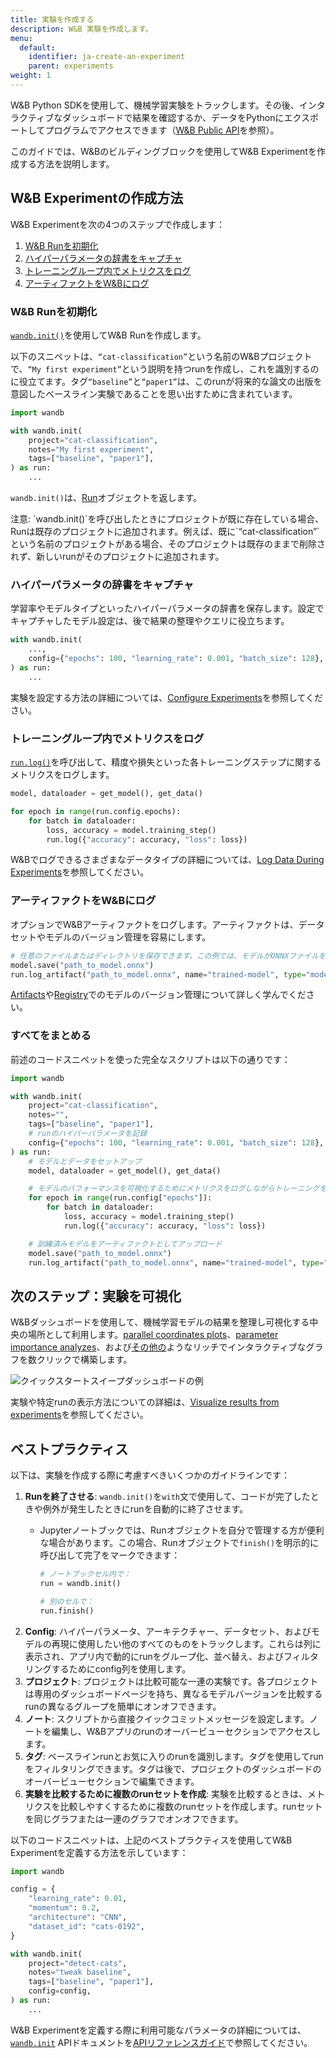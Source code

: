 ```yaml
---
title: 実験を作成する
description: W&B 実験を作成します。
menu:
  default:
    identifier: ja-create-an-experiment
    parent: experiments
weight: 1
---
```


W&B Python SDKを使用して、機械学習実験をトラックします。その後、インタラクティブなダッシュボードで結果を確認するか、データをPythonにエクスポートしてプログラムでアクセスできます（[W&B Public API](/ja/ref/python/public-api/)を参照）。

このガイドでは、W&Bのビルディングブロックを使用してW&B Experimentを作成する方法を説明します。

## W&B Experimentの作成方法

W&B Experimentを次の4つのステップで作成します：

1. [W&B Runを初期化](#initialize-a-wb-run)
2. [ハイパーパラメータの辞書をキャプチャ](#capture-a-dictionary-of-hyperparameters)
3. [トレーニングループ内でメトリクスをログ](#log-metrics-inside-your-training-loop)
4. [アーティファクトをW&Bにログ](#log-an-artifact-to-wb)

### W&B Runを初期化
[`wandb.init()`](/ja/ref/python/init)を使用してW&B Runを作成します。

以下のスニペットは、`“cat-classification”`という名前のW&Bプロジェクトで、`“My first experiment”`という説明を持つrunを作成し、これを識別するのに役立てます。タグ`“baseline”`と`“paper1”`は、このrunが将来的な論文の出版を意図したベースライン実験であることを思い出すために含まれています。

```python
import wandb

with wandb.init(
    project="cat-classification",
    notes="My first experiment",
    tags=["baseline", "paper1"],
) as run:
    ...
```

`wandb.init()`は、[Run](/ja/ref/python/run)オブジェクトを返します。

<Note>
注意: `wandb.init()`を呼び出したときにプロジェクトが既に存在している場合、Runは既存のプロジェクトに追加されます。例えば、既に`“cat-classification”`という名前のプロジェクトがある場合、そのプロジェクトは既存のままで削除されず、新しいrunがそのプロジェクトに追加されます。
</Note>

### ハイパーパラメータの辞書をキャプチャ
学習率やモデルタイプといったハイパーパラメータの辞書を保存します。設定でキャプチャしたモデル設定は、後で結果の整理やクエリに役立ちます。

```python
with wandb.init(
    ...,
    config={"epochs": 100, "learning_rate": 0.001, "batch_size": 128},
) as run:
    ...
```

実験を設定する方法の詳細については、[Configure Experiments](/ja/./config)を参照してください。

### トレーニングループ内でメトリクスをログ
[`run.log()`](/ja/ref/python/log)を呼び出して、精度や損失といった各トレーニングステップに関するメトリクスをログします。

```python
model, dataloader = get_model(), get_data()

for epoch in range(run.config.epochs):
    for batch in dataloader:
        loss, accuracy = model.training_step()
        run.log({"accuracy": accuracy, "loss": loss})
```

W&Bでログできるさまざまなデータタイプの詳細については、[Log Data During Experiments](/ja/guides/models/track/log/)を参照してください。

### アーティファクトをW&Bにログ
オプションでW&Bアーティファクトをログします。アーティファクトは、データセットやモデルのバージョン管理を容易にします。
```python
# 任意のファイルまたはディレクトリを保存できます。この例では、モデルがONNXファイルを出力するsave()メソッドを持つと仮定しています。
model.save("path_to_model.onnx")
run.log_artifact("path_to_model.onnx", name="trained-model", type="model")
```
[Artifacts](/ja/guides/core/artifacts/)や[Registry](/ja/guides/core/registry/)でのモデルのバージョン管理について詳しく学んでください。

### すべてをまとめる
前述のコードスニペットを使った完全なスクリプトは以下の通りです：
```python
import wandb

with wandb.init(
    project="cat-classification",
    notes="",
    tags=["baseline", "paper1"],
    # runのハイパーパラメータを記録
    config={"epochs": 100, "learning_rate": 0.001, "batch_size": 128},
) as run:
    # モデルとデータをセットアップ
    model, dataloader = get_model(), get_data()

    # モデルのパフォーマンスを可視化するためにメトリクスをログしながらトレーニングを実行
    for epoch in range(run.config["epochs"]):
        for batch in dataloader:
            loss, accuracy = model.training_step()
            run.log({"accuracy": accuracy, "loss": loss})

    # 訓練済みモデルをアーティファクトとしてアップロード
    model.save("path_to_model.onnx")
    run.log_artifact("path_to_model.onnx", name="trained-model", type="model")
```

## 次のステップ：実験を可視化
W&Bダッシュボードを使用して、機械学習モデルの結果を整理し可視化する中央の場所として利用します。[parallel coordinates plots](/ja/guides/models/app/features/panels/parallel-coordinates)、[parameter importance analyzes](/ja/guides/models/app/features/panels/parameter-importance)、および[その他の](/ja/guides/models/app/features/panels/)ようなリッチでインタラクティブなグラフを数クリックで構築します。

<Frame>
    <img src="/images/sweeps/quickstart_dashboard_example.png" alt="クイックスタートスイープダッシュボードの例"  />
</Frame>

実験や特定runの表示方法についての詳細は、[Visualize results from experiments](/ja/guides/models/track/workspaces)を参照してください。

## ベストプラクティス
以下は、実験を作成する際に考慮すべきいくつかのガイドラインです：

1. **Runを終了させる**: `wandb.init()`を`with`文で使用して、コードが完了したときや例外が発生したときにrunを自動的に終了させます。
    * Jupyterノートブックでは、Runオブジェクトを自分で管理する方が便利な場合があります。この場合、Runオブジェクトで`finish()`を明示的に呼び出して完了をマークできます：

        ```python
        # ノートブックセル内で：
        run = wandb.init()

        # 別のセルで：
        run.finish()
        ```
2. **Config**: ハイパーパラメータ、アーキテクチャー、データセット、およびモデルの再現に使用したい他のすべてのものをトラックします。これらは列に表示され、アプリ内で動的にrunをグループ化、並べ替え、およびフィルタリングするためにconfig列を使用します。
3. **プロジェクト**: プロジェクトは比較可能な一連の実験です。各プロジェクトは専用のダッシュボードページを持ち、異なるモデルバージョンを比較するrunの異なるグループを簡単にオンオフできます。
4. **ノート**: スクリプトから直接クイックコミットメッセージを設定します。ノートを編集し、W&Bアプリのrunのオーバービューセクションでアクセスします。
5. **タグ**: ベースラインrunとお気に入りのrunを識別します。タグを使用してrunをフィルタリングできます。タグは後で、プロジェクトのダッシュボードのオーバービューセクションで編集できます。
6. **実験を比較するために複数のrunセットを作成**: 実験を比較するときは、メトリクスを比較しやすくするために複数のrunセットを作成します。runセットを同じグラフまたは一連のグラフでオンオフできます。

以下のコードスニペットは、上記のベストプラクティスを使用してW&B Experimentを定義する方法を示しています：

```python
import wandb

config = {
    "learning_rate": 0.01,
    "momentum": 0.2,
    "architecture": "CNN",
    "dataset_id": "cats-0192",
}

with wandb.init(
    project="detect-cats",
    notes="tweak baseline",
    tags=["baseline", "paper1"],
    config=config,
) as run:
    ...
```

W&B Experimentを定義する際に利用可能なパラメータの詳細については、[`wandb.init`](/ja/ref/python/init) APIドキュメントを[APIリファレンスガイド](/ja/ref/python/)で参照してください。